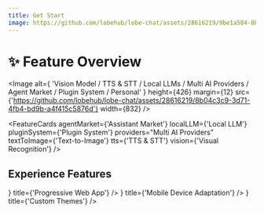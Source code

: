 ```yaml
---
title: Get Start
image: https://github.com/lobehub/lobe-chat/assets/28616219/9be1a584-8b66-4bc4-ac96-14c4f94dc499
---
```




# ✨ Feature Overview

<Image
  alt={
    'Vision Model / TTS & STT / Local LLMs / Multi AI Providers / Agent Market / Plugin System / Personal'
  }
  height={426}
  margin={12}
  src={'https://github.com/lobehub/lobe-chat/assets/28616219/8b04c3c9-3d71-4fb4-bd9b-a4f415c5876d'}
  width={832}
/>

<FeatureCards
  agentMarket={'Assistant Market'}
  localLLM={'Local LLM'}
  pluginSystem={'Plugin System'}
  providers="Multi AI Providers"
  textToImage={'Text-to-Image'}
  tts={'TTS & STT'}
  vision={'Visual Recognition'}
/>

## Experience Features

<Cards>
  <Cards.Card href={'features/pwa'} icon={<LucideAppWindow />} title={'Progressive Web App'} />
  <Cards.Card
    href={'features/mobile'}
    icon={<LucideTabletSmartphone />}
    title={'Mobile Device Adaptation'}
  />
  <Cards.Card href={'features/theme'} icon={<LucidePalette />} title={'Custom Themes'} />
</Cards>
